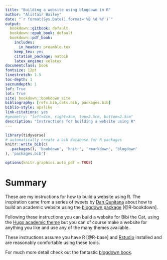 ```yaml
--- 
title: "Building a website using blogdown in R"
author: "Alistair Bailey"
date: "`r format(Sys.Date(),format='%B %d %Y')`"
output: 
  bookdown::gitbook: default
  bookdown::epub_book: default
  bookdown::pdf_book:
    includes:
      in_header: preamble.tex
    keep_tex: yes
    citation_package: natbib
    latex_engine: xelatex
documentclass: book
fontsize: 12pt
linestretch: 1.5
toc-depth: 1
secnumdepth: 1
lof: True
lot: True
site: bookdown::bookdown_site
bibliography: [refs.bib,cats.bib, packages.bib]
biblio-style: apalike
link-citations: yes
#geometry: "left=4cm, right=3cm, top=2.5cm, bottom=2.5cm"
description: "Instructions for building a website using R"
---
```


```r
library(tidyverse)
# automatically create a bib database for R packages
knitr::write_bib(c(
  .packages(), 'bookdown', 'knitr', 'rmarkdown', 'blogdown'
), 'packages.bib')

options(knitr.graphics.auto_pdf = TRUE)

```

# Summary {-}

These are my instructions for how to build a website using R. The inspiration came from
a series of tweets by [Dan Qunitana](https://twitter.com/dsquintana) about how
to build an academic website using the [blogdown package](https://bookdown.org/yihui/blogdown/) [@R-bookdown].

Following these instructions you can build a website for Bibi the Cat, using 
the [Hugo academic theme](https://themes.gohugo.io/academic/) but you can of 
course make a website for anything you like and use any of the many themes 
available.

These instructions assume you have R [@R-base] and [Rstudio](https://www.rstudio.com/) installed and are reasonably comfortable using these tools.

For much more detail check out the fantastic [blogdown book](https://bookdown.org/yihui/blogdown/).
